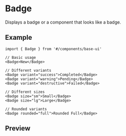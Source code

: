 
<Meta of={Stories} />

# Badge

Displays a badge or a component that looks like a badge.

## Example

```tsx
import { Badge } from '#/components/base-ui'

// Basic usage
<Badge>New</Badge>

// Different variants
<Badge variant="success">Completed</Badge>
<Badge variant="warning">Pending</Badge>
<Badge variant="destructive">Failed</Badge>

// Different sizes
<Badge size="sm">Small</Badge>
<Badge size="lg">Large</Badge>

// Rounded variants
<Badge rounded="full">Rounded Full</Badge>
```

## Preview

<Primary />

